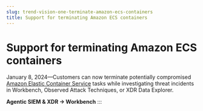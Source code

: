 ```yaml
---
slug: trend-vision-one-terminate-amazon-ecs-containers
title: Support for terminating Amazon ECS containers
---
```

# Support for terminating Amazon ECS containers

January 8, 2024—Customers can now terminate potentially compromised [Amazon Elastic Container Service](https://aws.amazon.com/ecs/) tasks while investigating threat incidents in Workbench, Observed Attack Techniques, or XDR Data Explorer.

**Agentic SIEM & XDR → Workbench**
:::
